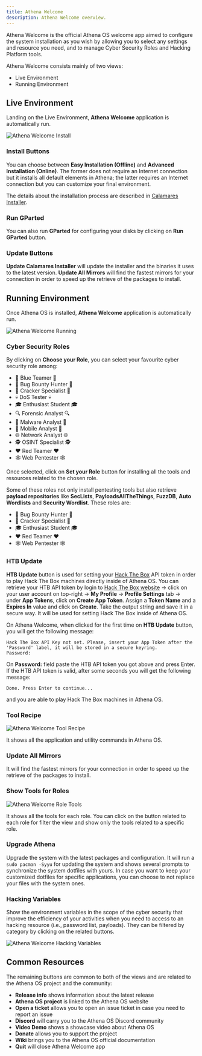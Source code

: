 ```yaml
---
title: Athena Welcome
description: Athena Welcome overview.
---
```


Athena Welcome is the official Athena OS welcome app aimed to configure the system installation as you wish by allowing you to select any settings and resource you need, and to manage Cyber Security Roles and Hacking Platform tools.

Athena Welcome consists mainly of two views:
* Live Environment
* Running Environment

## Live Environment

Landing on the Live Environment, **Athena Welcome** application is automatically run.

![Athena Welcome Install](@assets/images/athena-welcome-install.png)

### Install Buttons

You can choose between **Easy Installation (Offline)** and **Advanced Installation (Online)**. The former does not require an Internet connection but it installs all default elements in Athena; the latter requires an Internet connection but you can customize your final environment.

The details about the installation process are described in [Calamares Installer](/en/configuration/calamares/).

### Run GParted

You can also run **GParted** for configuring your disks by clicking on **Run GParted** button.

### Update Buttons

**Update Calamares Installer** will update the installer and the binaries it uses to the latest version. **Update All Mirrors** will find the fastest mirrors for your connection in order to speed up the retrieve of the packages to install.

## Running Environment

Once Athena OS is installed, **Athena Welcome** application is automatically run.

![Athena Welcome Running](@assets/images/athena-welcome-running.png)

### Cyber Security Roles

By clicking on **Choose your Role**, you can select your favourite cyber security role among:
* 💙 Blue Teamer 💙
* 🐞 Bug Bounty Hunter 🐞
* 🍘 Cracker Specialist 🍘
* 💀 DoS Tester 💀
* 🎓 Enthusiast Student 🎓
* 🔍 Forensic Analyst 🔍
* 🦠 Malware Analyst 🦠
* 📱 Mobile Analyst 📱
* 🌐 Network Analyst 🌐
* 🕵️ OSINT Specialist 🕵️
* ❤️ Red Teamer ❤️
* 🕸️ Web Pentester 🕸️

Once selected, click on **Set your Role** button for installing all the tools and resources related to the chosen role.

Some of these roles not only install pentesting tools but also retrieve **payload repositories** like **SecLists**, **PayloadsAllTheThings**, **FuzzDB**, **Auto Wordlists** and **Security Wordlist**. These roles are:
* 🐞 Bug Bounty Hunter 🐞
* 🍘 Cracker Specialist 🍘
* 🎓 Enthusiast Student 🎓
* ❤️ Red Teamer ❤️
* 🕸️ Web Pentester 🕸️

### HTB Update

**HTB Update** button is used for setting your [Hack The Box](https://www.hackthebox.com/) API token in order to play Hack The Box machines directly inside of Athena OS.
You can retrieve your HTB API token by login to [Hack The Box website](https://app.hackthebox.com/) -> click on your user account on top-right -> **My Profile** -> **Profile Settings** tab -> under **App Tokens**, click on **Create App Token**. Assign a **Token Name** and a **Expires In** value and click on **Create**. Take the output string and save it in a secure way. It will be used for setting Hack The Box inside of Athena OS.

On Athena Welcome, when clicked for the first time on **HTB Update** button, you will get the following message:
```
Hack The Box API Key not set. Please, insert your App Token after the 'Password' label, it will be stored in a secure keyring.
Password: 
```
On **Password:** field paste the HTB API token you got above and press Enter. If the HTB API token is valid, after some seconds you will get the following message:
```
Done. Press Enter to continue...
```
and you are able to play Hack The Box machines in Athena OS.

### Tool Recipe

![Athena Welcome Tool Recipe](@assets/images/athena-welcome-toolrecipe.png)

It shows all the application and utility commands in Athena OS.

### Update All Mirrors

It will find the fastest mirrors for your connection in order to speed up the retrieve of the packages to install.

### Show Tools for Roles

![Athena Welcome Role Tools](@assets/images/athena-welcome-roletools.png)

It shows all the tools for each role. You can click on the button related to each role for filter the view and show only the tools related to a specific role.

### Upgrade Athena

Upgrade the system with the latest packages and configuration. It will run a `sudo pacman -Syyu` for updating the system and shows several prompts to synchronize the system dotfiles with yours. In case you want to keep your customized dotfiles for specific applications, you can choose to not replace your files with the system ones.

### Hacking Variables

Show the environment variables in the scope of the cyber security that improve the efficiency of your activities when you need to access to an hacking resource (i.e., password list, payloads). They can be filtered by category by clicking on the related buttons.

![Athena Welcome Hacking Variables](@assets/images/athena-welcome-variables.png)

## Common Resources

The remaining buttons are common to both of the views and are related to the Athena OS project and the community:
* **Release info** shows information about the latest release
* **Athena OS project** is linked to the Athena OS website
* **Open a ticket** allows you to open an issue ticket in case you need to report an issue
* **Discord** will carry you to the Athena OS Discord community
* **Video Demo** shows a showcase video about Athena OS
* **Donate** allows you to support the project
* **Wiki** brings you to the Athena OS official documentation
* **Quit** will close Athena Welcome app

<ImageComponent />